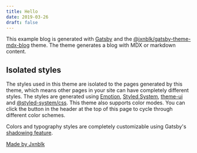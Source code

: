 ```yaml
---
title: Hello
date: 2019-03-26
draft: false
---
```


This example blog is generated with [Gatsby][] and the [@jxnblk/gatsby-theme-mdx-blog][] theme.
The theme generates a blog with MDX or markdown content.

## Isolated styles

The styles used in this theme are isolated to the pages generated by this theme,
which means other pages in your site can have completely different styles.
The styles are generated using [Emotion][], [Styled System][], [theme-ui][] and [@styled-system/css][].
This theme also supports color modes.
You can click the button in the header at the top of this page to cycle through different color schemes.

Colors and typography styles are completely customizable using Gatsby's [shadowing feature][].

[Made by Jxnblk](https://jxnblk.com)

[gatsby]: https://gatsbyjs.org
[@jxnblk/gatsby-theme-mdx-blog]: https://github.com/jxnblk/gatsby-theme-mdx-blog
[emotion]: https://emotion.sh
[styled system]: https://styled-system.com
[theme-ui]: https://github.com/system-ui/theme-ui
[@styled-system/css]: https://styled-system.com/css
[shadowing feature]: https://www.gatsbyjs.org/blog/2019-01-29-themes-update-child-theming-and-component-shadowing/
